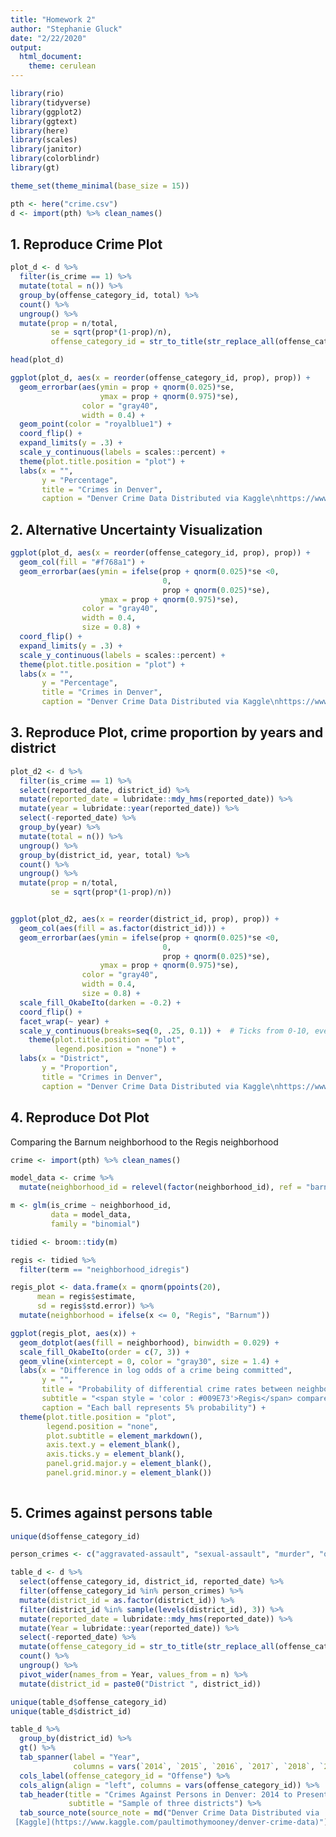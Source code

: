 ```yaml
---
title: "Homework 2"
author: "Stephanie Gluck"
date: "2/22/2020"
output: 
  html_document: 
    theme: cerulean
---
```


```r
library(rio)
library(tidyverse)
library(ggplot2)
library(ggtext)
library(here)
library(scales)
library(janitor)
library(colorblindr)
library(gt)

theme_set(theme_minimal(base_size = 15))

```

```r

pth <- here("crime.csv")
d <- import(pth) %>% clean_names() 

```

## 1. Reproduce Crime Plot 

```r

plot_d <- d %>% 
  filter(is_crime == 1) %>% 
  mutate(total = n()) %>% 
  group_by(offense_category_id, total) %>% 
  count() %>%  
  ungroup() %>% 
  mutate(prop = n/total, 
         se = sqrt(prop*(1-prop)/n), 
         offense_category_id = str_to_title(str_replace_all(offense_category_id, "-", " ")))

head(plot_d)

ggplot(plot_d, aes(x = reorder(offense_category_id, prop), prop)) +
  geom_errorbar(aes(ymin = prop + qnorm(0.025)*se, 
                    ymax = prop + qnorm(0.975)*se),
                color = "gray40", 
                width = 0.4) +
  geom_point(color = "royalblue1") +
  coord_flip() +
  expand_limits(y = .3) +
  scale_y_continuous(labels = scales::percent) +
  theme(plot.title.position = "plot") +
  labs(x = "",
       y = "Percentage",
       title = "Crimes in Denver", 
       caption = "Denver Crime Data Distributed via Kaggle\nhttps://www.kaggle.com/paultimothymooney/denver-crime-data")

```

## 2. Alternative Uncertainty Visualization 

```r

ggplot(plot_d, aes(x = reorder(offense_category_id, prop), prop)) + 
  geom_col(fill = "#f768a1") + 
  geom_errorbar(aes(ymin = ifelse(prop + qnorm(0.025)*se <0,
                                  0, 
                                  prop + qnorm(0.025)*se), 
                    ymax = prop + qnorm(0.975)*se),
                color = "gray40", 
                width = 0.4, 
                size = 0.8) +
  coord_flip() +
  expand_limits(y = .3) + 
  scale_y_continuous(labels = scales::percent) +
  theme(plot.title.position = "plot") +
  labs(x = "",
       y = "Percentage",
       title = "Crimes in Denver", 
       caption = "Denver Crime Data Distributed via Kaggle\nhttps://www.kaggle.com/paultimothymooney/denver-crime-data")

```

## 3. Reproduce Plot, crime proportion by years and district

```r


plot_d2 <- d %>% 
  filter(is_crime == 1) %>% 
  select(reported_date, district_id) %>% 
  mutate(reported_date = lubridate::mdy_hms(reported_date)) %>%  
  mutate(year = lubridate::year(reported_date)) %>% 
  select(-reported_date) %>%  
  group_by(year) %>% 
  mutate(total = n()) %>% 
  ungroup() %>% 
  group_by(district_id, year, total) %>% 
  count() %>% 
  ungroup() %>% 
  mutate(prop = n/total, 
         se = sqrt(prop*(1-prop)/n))


ggplot(plot_d2, aes(x = reorder(district_id, prop), prop)) +
  geom_col(aes(fill = as.factor(district_id))) +
  geom_errorbar(aes(ymin = ifelse(prop + qnorm(0.025)*se <0,
                                  0, 
                                  prop + qnorm(0.025)*se), 
                    ymax = prop + qnorm(0.975)*se),
                color = "gray40", 
                width = 0.4, 
                size = 0.8) +
  scale_fill_OkabeIto(darken = -0.2) +
  coord_flip() +
  facet_wrap(~ year) +
  scale_y_continuous(breaks=seq(0, .25, 0.1)) +  # Ticks from 0-10, every .25
    theme(plot.title.position = "plot", 
          legend.position = "none") +
  labs(x = "District",
       y = "Proportion",
       title = "Crimes in Denver", 
       caption = "Denver Crime Data Distributed via Kaggle\nhttps://www.kaggle.com/paultimothymooney/denver-crime-data")

```

## 4. Reproduce Dot Plot

Comparing the Barnum neighborhood to the Regis neighborhood

```r

crime <- import(pth) %>% clean_names() 

model_data <- crime %>% 
  mutate(neighborhood_id = relevel(factor(neighborhood_id), ref = "barnum"))

m <- glm(is_crime ~ neighborhood_id, 
         data = model_data,
         family = "binomial")

tidied <- broom::tidy(m)

regis <- tidied %>% 
  filter(term == "neighborhood_idregis")

regis_plot <- data.frame(x = qnorm(ppoints(20), 
      mean = regis$estimate,
      sd = regis$std.error)) %>% 
  mutate(neighborhood = ifelse(x <= 0, "Regis", "Barnum"))

ggplot(regis_plot, aes(x)) + 
  geom_dotplot(aes(fill = neighborhood), binwidth = 0.029) + 
  scale_fill_OkabeIto(order = c(7, 3)) + 
  geom_vline(xintercept = 0, color = "gray30", size = 1.4) + 
  labs(x = "Difference in log odds of a crime being committed",
       y = "",
       title = "Probability of differential crime rates between neighborhoods", 
       subtitle = "<span style = 'color : #009E73'>Regis</span> compared to <span style = 'color : #CC79A7'>Barnum</span>",
       caption = "Each ball represents 5% probability") + 
  theme(plot.title.position = "plot", 
        legend.position = "none",
        plot.subtitle = element_markdown(),
        axis.text.y = element_blank(),
        axis.ticks.y = element_blank(), 
        panel.grid.major.y = element_blank(), 
        panel.grid.minor.y = element_blank())
  
```

## 5. Crimes against persons table 

```r
unique(d$offense_category_id)

person_crimes <- c("aggravated-assault", "sexual-assault", "murder", "other-crimes-against-persons")

table_d <- d %>% 
  select(offense_category_id, district_id, reported_date) %>% 
  filter(offense_category_id %in% person_crimes) %>% 
  mutate(district_id = as.factor(district_id)) %>%  
  filter(district_id %in% sample(levels(district_id), 3)) %>% 
  mutate(reported_date = lubridate::mdy_hms(reported_date)) %>%  
  mutate(Year = lubridate::year(reported_date)) %>%  
  select(-reported_date) %>% 
  mutate(offense_category_id = str_to_title(str_replace_all(offense_category_id, "-", " "))) %>%   group_by(district_id, Year, offense_category_id) %>% 
  count() %>% 
  ungroup() %>% 
  pivot_wider(names_from = Year, values_from = n) %>% 
  mutate(district_id = paste0("District ", district_id))

unique(table_d$offense_category_id)
unique(table_d$district_id)

table_d %>% 
  group_by(district_id) %>% 
  gt() %>% 
  tab_spanner(label = "Year", 
              columns = vars(`2014`, `2015`, `2016`, `2017`, `2018`, `2019`)) %>% 
  cols_label(offense_category_id = "Offense") %>% 
  cols_align(align = "left", columns = vars(offense_category_id)) %>%  
  tab_header(title = "Crimes Against Persons in Denver: 2014 to Present",
             subtitle = "Sample of three districts") %>% 
  tab_source_note(source_note = md("Denver Crime Data Distributed via
 [Kaggle](https://www.kaggle.com/paultimothymooney/denver-crime-data)"))

```


